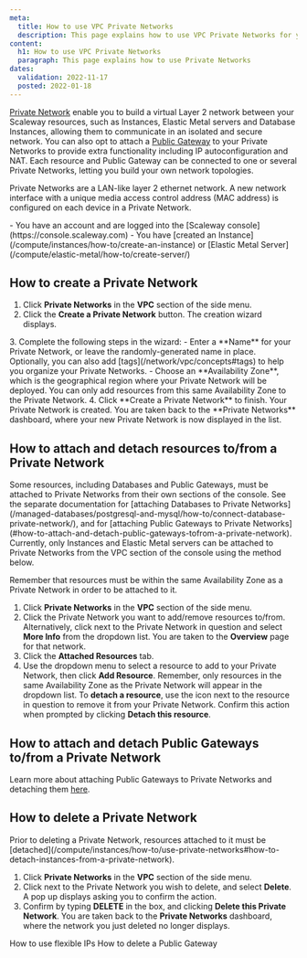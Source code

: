 ```yaml
---
meta:
  title: How to use VPC Private Networks
  description: This page explains how to use VPC Private Networks for your Scaleway services
content:
  h1: How to use VPC Private Networks
  paragraph: This page explains how to use Private Networks
dates:
  validation: 2022-11-17
  posted: 2022-01-18
---
```


[Private Network](/network/vpc/concepts#private-networks) enable you to build a virtual Layer 2 network between your Scaleway resources, such as Instances, Elastic Metal servers and Database Instances, allowing them to communicate in an isolated and secure network. You can also opt to attach a [Public Gateway](/network/vpc/concepts#public-gateway) to your Private Networks to provide extra functionality including IP autoconfiguration and NAT. Each resource and Public Gateway can be connected to one or several Private Networks, letting you build your own network topologies.

Private Networks are a LAN-like layer 2 ethernet network. A new network interface with a unique media access control address (MAC address) is configured on each device in a Private Network.

<Message type="requirement">
  - You have an account and are logged into the [Scaleway console](https://console.scaleway.com)
  - You have [created an Instance](/compute/instances/how-to/create-an-instance) or [Elastic Metal Server](/compute/elastic-metal/how-to/create-server/)

  
</Message>

## How to create a Private Network

1. Click **Private Networks** in the **VPC** section of the side menu.
2. Click the **Create a Private Network** button. The creation wizard displays.
  <Lightbox src="scaleway-pn-creation-wiz.webp" alt="" />
3. Complete the following steps in the wizard: 
    - Enter a **Name** for your Private Network, or leave the randomly-generated name in place. Optionally, you can also add [tags](/network/vpc/concepts#tags) to help you organize your Private Networks. 
    - Choose an **Availability Zone**, which is the geographical region where your Private Network will be deployed. You can only add resources from this  same Availability Zone to the Private Network. 
4. Click **Create a Private Network** to finish. Your Private Network is created. You are taken back to the **Private Networks** dashboard, where your new Private Network is now displayed in the list.

## How to attach and detach resources to/from a Private Network

<Message type="note">
  Some resources, including Databases and Public Gateways, must be attached to Private Networks from their own sections of the console. See the separate documentation for [attaching Databases to Private Networks](/managed-databases/postgresql-and-mysql/how-to/connect-database-private-network/), and for [attaching Public Gateways to Private Networks](#how-to-attach-and-detach-public-gateways-tofrom-a-private-network). Currently, only Instances and Elastic Metal servers can be attached to Private Networks from the VPC section of the console using the method below.
</Message>

Remember that resources must be within the same Availability Zone as a Private Network in order to be attached to it.

1. Click **Private Networks** in the **VPC** section of the side menu.
2. Click the Private Network you want to add/remove resources to/from. Alternatively, click <Icon name="more" /> next to the Private Network in question and select **More Info** from the dropdown list. You are taken to the **Overview** page for that network.
3. Click the **Attached Resources** tab.
4. Use the dropdown menu to select a resource to add to your Private Network, then click **Add Resource**. Remember, only resources in the same Availability Zone as the Private Network will appear in the dropdown list. 
To **detach a resource**, use the <Icon name="unlink" /> icon next to the resource in question to remove it from your Private Network. Confirm this action when prompted by clicking **Detach this resource**.


## How to attach and detach Public Gateways to/from a Private Network

Learn more about attaching Public Gateways to Private Networks and detaching them [here](/network/vpc/how-to/configure-a-public-gateway#how-to-attach-a-public-gateway-to-a-private-network).

## How to delete a Private Network

<Message type="note">
  Prior to deleting a Private Network, resources attached to it must be [detached](/compute/instances/how-to/use-private-networks#how-to-detach-instances-from-a-private-network).
</Message>

1. Click **Private Networks** in the **VPC** section of the side menu.
3. Click <Icon name="more" /> next to the Private Network you wish to delete, and select **Delete**. A pop up displays asking you to confirm the action.
3. Confirm by typing **DELETE** in the box, and clicking **Delete this Private Network**.
You are taken back to the **Private Networks** dashboard, where the network you just deleted no longer displays.


<Navigation title="See Also">
  <PreviousButton to="/network/vpc/how-to/use-flexible-ips/">How to use flexible IPs</PreviousButton>
  <NextButton to="/network/vpc/how-to/delete-a-public-gateway/">How to delete a Public Gateway</NextButton>
</Navigation>
